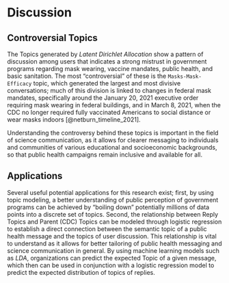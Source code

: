 # Discussion

## Controversial Topics

The Topics generated by *Latent Dirichlet Allocation* show a pattern of discussion among users that indicates a strong mistrust in government programs regarding mask wearing, vaccine mandates, public health, and basic sanitation. The most "controversial" of these is the `Masks-Mask-Efficacy` topic, which generated the largest and most divisive conversations; much of this division is linked to changes in federal mask mandates, specifically around the January 20, 2021 executive order requiring mask wearing in federal buildings, and in March 8, 2021, when the CDC no longer required fully vaccinated Americans to social distance or wear masks indoors [@netburn_timeline_2021]. 

Understanding the controversy behind these topics is important in the field of science communication, as it allows for clearer messaging to individuals and communities of various educational and socioeconomic backgrounds, so that public health campaigns remain inclusive and available for all.

## Applications

Several useful potential applications for this research exist; first, by using topic modeling, a better understanding of public perception of government programs can be achieved by "boiling down" potentially millions of data points into a discrete set of topics. Second, the relationship between Reply Topics and Parent (CDC) Topics can be modeled through logistic regression to establish a direct connection between the semantic topic of a public health message and the topics of user discussion. This relationship is vital to understand as it allows for better tailoring of public health messaging and science communication in general. By using machine learning models such as *LDA*, organizations can predict the expected Topic of a given message, which then can be used in conjunction with a logistic regression model to predict the expected distribution of topics of replies.
